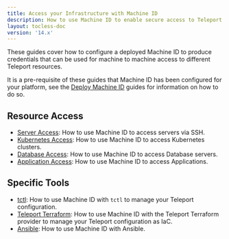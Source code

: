 ```yaml
---
title: Access your Infrastructure with Machine ID
description: How to use Machine ID to enable secure access to Teleport resources.
layout: tocless-doc
version: '14.x'
---
```


These guides cover how to configure a deployed Machine ID to produce credentials
that can be used for machine to machine access to different Teleport resources.

It is a pre-requisite of these guides that Machine ID has been configured for
your platform, see the [Deploy Machine ID](/docs/ver/14.x/machine-id/deployment) guides for information
on how to do so.

## Resource Access

- [Server Access](/docs/ver/14.x/machine-id/access-guides/ssh): How to use Machine ID to access servers via SSH.
- [Kubernetes Access](/docs/ver/14.x/machine-id/access-guides/kubernetes): How to use Machine ID to access Kubernetes clusters.
- [Database Access](/docs/ver/14.x/machine-id/access-guides/databases): How to use Machine ID to access Database servers.
- [Application Access](/docs/ver/14.x/machine-id/access-guides/applications): How to use Machine ID to access Applications.

## Specific Tools

- [tctl](/docs/ver/14.x/machine-id/access-guides/tctl): How to use Machine ID with `tctl` to manage your Teleport configuration.
- [Teleport Terraform](/docs/ver/14.x/machine-id/access-guides/terraform): How to use Machine ID with the Teleport Terraform provider to manage your Teleport configuration as IaC.
- [Ansible](/docs/ver/14.x/machine-id/access-guides/ansible): How to use Machine ID with Ansible.
